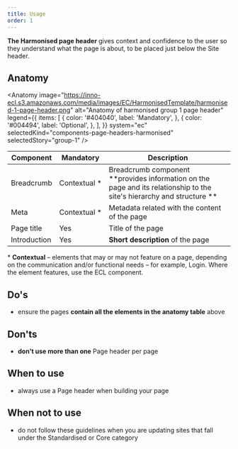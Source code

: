 ```yaml
---
title: Usage
order: 1
---
```



<Paragraph size="lead">
  <strong>The Harmonised page header</strong> gives context and confidence to
  the user so they understand what the page is about, to be placed just below
  the Site header.
</Paragraph>

## Anatomy

<Anatomy
  image="https://inno-ecl.s3.amazonaws.com/media/images/EC/HarmonisedTemplate/harmonised-1-page-header.png"
  alt="Anatomy of harmonised group 1 page header"
  legend={{
    items: [
      {
        color: '#404040',
        label: 'Mandatory',
      },
      {
        color: '#004494',
        label: 'Optional',
      },
    ],
  }}
  system="ec"
  selectedKind="components-page-headers-harmonised"
  selectedStory="group-1"
/>

| Component    | Mandatory          | Description                                                                                                           |
| ------------ | ------------------ | --------------------------------------------------------------------------------------------------------------------- |
| Breadcrumb   | Contextual&nbsp;\* | Breadcrumb component **provides information on the page and its relationship to the site's hierarchy and structure ** |
| Meta         | Contextual&nbsp;\* | Metadata related with the content of the page                                                                         |
| Page title   | Yes                | Title of the page                                                                                                     |
| Introduction | Yes                | **Short description** of the page                                                                                     |

<Paragraph size="s">
  * <strong>Contextual</strong> – elements that may or may not feature on a
  page, depending on the communication and/or functional needs – for example,
  Login. Where the element features, use the ECL component.
</Paragraph>

## Do's

- ensure the pages **contain all the elements in the anatomy table** above

## Don'ts

- **don't use more than one** Page header per page

## When to use

- always use a Page header when building your page

## When not to use

- do not follow these guidelines when you are updating sites that fall under the <Link to="/ec/standardised-template/">Standardised</Link> or <Link to="/ec/core-template/">Core</Link> category
